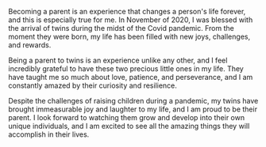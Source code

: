 Becoming a parent is an experience that changes a person's life forever, and this is especially true for me. In November of 2020, I was blessed with the arrival of twins during the midst of the Covid pandemic. From the moment they were born, my life has been filled with new joys, challenges, and rewards.

Being a parent to twins is an experience unlike any other, and I feel incredibly grateful to have these two precious little ones in my life. They have taught me so much about love, patience, and perseverance, and I am constantly amazed by their curiosity and resilience.

Despite the challenges of raising children during a pandemic, my twins have brought immeasurable joy and laughter to my life, and I am proud to be their parent. I look forward to watching them grow and develop into their own unique individuals, and I am excited to see all the amazing things they will accomplish in their lives.
